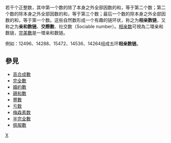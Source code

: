 {{Expand language|1=en|time=2020-10-01T11:18:51+00:00}}
{{NoteTA|G1=Math}}
若干个正整数，其中第一个数的除了本身之外全部因数的和，等于第二个数；第二个数的除本身之外全部因数的和，等于第三个数；最后一个数的除本身之外全部因数的和，等于第一个数。这些自然数形成一个有趣的链环状，称之为'''相亲数链'''，又称之为'''亲和数链'''、'''交際數'''、社交数（Sociable number）。[[相亲数|相亲数]]可視為二環亲和数链，[[完美數|完美數]]是一環亲和数链。

例如：12496、14288、15472、14536、14264组成五环'''相亲数链'''。

== 參見 ==
*[[高合成數|高合成數]]
*[[完全數|完全數]]
*[[婚約數|婚約數]]
*[[親和數|親和數]]
*[[豐數|豐數]]
*[[亏数|亏数]]
*[[梅森素数|梅森素数]]
*[[半完全數|半完全數]]
*[[佩服數|佩服數]]

{{Divisor classes navbox}}

[[Category:整数数列|X]]